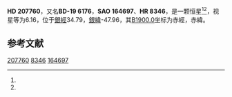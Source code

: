 {{Starbox begin
| name = HD 207760
}}
{{Starbox observe
| epoch = [[J2000.0|J2000.0]]
| constell = {{星座名待查}}<ref name=SIMBAD>{{cite web
 | url=http://simbad.u-strasbg.fr/simbad/sim-id?Ident=HR+8346
 | title =Pulsating variable Star
 | publisher=Centre de Données astronomiques de Strasbourg
 | work=SIMBAD
 | accessdate=2012-07-13}}</ref><ref name=DATA>{{cite web
 | url=http://vizier.u-strasbg.fr/viz-bin/VizieR-5?-out.add=.&-source=5050&-corr=PK=HR&-out.max=9999&HR=8346
 | title=VizieR Detailed Page
 | accessdate=2012-07-13
 | archive-date=2016-03-05
 | archive-url=https://web.archive.org/web/20160305005310/http://vizier.u-strasbg.fr/viz-bin/VizieR-5?-out.add=.&-source=5050&-corr=PK=HR&-out.max=9999&HR=8346
 | dead-url=no
 }}</ref>
| 星官 = 
| ra = {{RA|21|51|41.8}}<ref name=SIMBAD /><ref name=DATA />
| dec = {{DEC|-18|37|23}}<ref name=SIMBAD /><ref name=DATA />
| appmag_v = 6.16<ref name=SIMBAD /><ref name=DATA />
}}
{{Starbox character
| class = F0III<ref name=SIMBAD /><ref name=DATA />
| b-v = 0.36<ref name=SIMBAD /><ref name=DATA />
| u-b = 0.06<ref name=SIMBAD /><ref name=DATA />
| r-i = <ref name=SIMBAD /><ref name=DATA />
| variable = 
}}
{{Starbox astrometry
| radial_v = 0.06
| prop_mo_ra = -42
| parallax = 
| p_error = 
}}
{{Starbox catalog
| names =BD-19 6176，[[SAO星表|SAO]] 164697，[[HD星表|HD]] 207760，[[HR星表|HR]] 8346}}
{{Starbox reference |Simbad=HR+8346}}
{{Starbox end}}

'''HD 207760'''，又名'''BD-19 6176'''，'''SAO 164697'''、'''HR 8346'''，是一颗恒星<ref name=SIMBAD /><ref name=DATA />，视星等为6.16，位于[[銀道座標系|銀經]]34.79，[[銀道座標系|銀緯]]-47.96，其[[B1900.0|B1900.0]]坐标为赤經{{RA|21|46|8.6}}，赤緯{{DEC|-19|-47.96|21}}。

== 参考文献 ==
{{reflist}}

{{star-stub}}

[[Category:HD和HDE天體|207760]]
[[Category:HR天體|8346]]
[[Category:SAO天體|164697]]